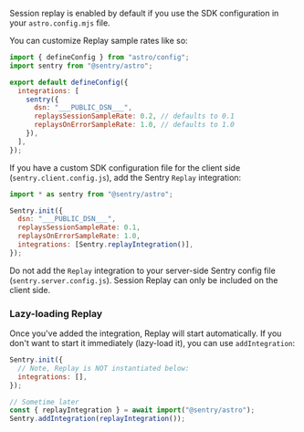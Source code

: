 Session replay is enabled by default if you use the SDK configuration in your `astro.config.mjs` file.

You can customize Replay sample rates like so:

```javascript {filename:astro.config.mjs} {8}
import { defineConfig } from "astro/config";
import sentry from "@sentry/astro";

export default defineConfig({
  integrations: [
    sentry({
      dsn: "___PUBLIC_DSN___",
      replaysSessionSampleRate: 0.2, // defaults to 0.1
      replaysOnErrorSampleRate: 1.0, // defaults to 1.0
    }),
  ],
});
```

If you have a <PlatformLink to="/manual-setup/#manual-sdk-initialization">custom SDK configuration file</PlatformLink> for the client side (`sentry.client.config.js`), add the Sentry `Replay` integration:

```javascript {filename:sentry.client.config.js} {5,7}
import * as sentry from "@sentry/astro";

Sentry.init({
  dsn: "___PUBLIC_DSN___",
  replaysSessionSampleRate: 0.1,
  replaysOnErrorSampleRate: 1.0,
  integrations: [Sentry.replayIntegration()],
});
```

<Alert level="warning">

Do not add the `Replay` integration to your server-side Sentry config file (`sentry.server.config.js`).
Session Replay can only be included on the client side.

</Alert>

### Lazy-loading Replay

Once you've added the integration, Replay will start automatically. If you don't want to start it immediately (lazy-load it), you can use `addIntegration`:

```javascript
Sentry.init({
  // Note, Replay is NOT instantiated below:
  integrations: [],
});

// Sometime later
const { replayIntegration } = await import("@sentry/astro");
Sentry.addIntegration(replayIntegration());
```
